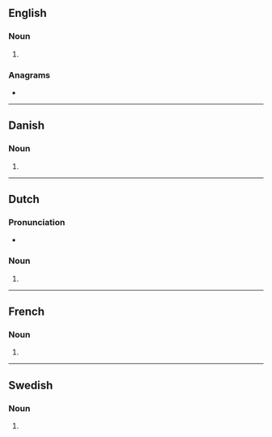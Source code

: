 {{also|Hangars}}
==English==

===Noun===
{{head|en|noun plural form}}

# {{plural of|hangar|lang=en}}

===Anagrams===
* {{anagrams|en|a=aaghnrs|harangs}}

----

==Danish==

===Noun===
{{head|da|noun form}}

# {{inflection of|da|hangar||indef|gen|s}}

----

==Dutch==

===Pronunciation===
* {{audio|Nl-hangars.ogg|Audio|lang=nl}}

===Noun===
{{head|nl|noun plural form}}

# {{nl-noun form of|pl|hangar}}

----

==French==

===Noun===
{{head|fr|noun plural form|g=m}}

# {{plural of|hangar|lang=fr}}

----

==Swedish==

===Noun===
{{head|sv|noun form}}

# {{sv-noun-form-indef-gen|hangar}}